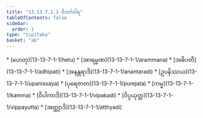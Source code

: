 ```yaml
---
title: "13.13.7.1.1 ဝိဘင်္ဂဝါရ"
tableOfContents: false
sidebar:
  order: 1
type: "tipitaka"
basket: "ab"
---
```



<DynamicBreadcrumb />



<TableOfContents>
* [ဟေတု](13-13-7-1-1/hetu)
* [အာရမ္မဏ](13-13-7-1-1/arammana)
* [အဓိပတိ](13-13-7-1-1/adhipati)
* [အနန္တရာဒိ](13-13-7-1-1/anantaradi)
* [ဥပနိဿယ](13-13-7-1-1/upanissaya)
* [ပုရေဇာတ](13-13-7-1-1/purejata)
* [ကမ္မ](13-13-7-1-1/kamma)
* [ဝိပါကာဒိ](13-13-7-1-1/vipakadi)
* [ဝိပ္ပယုတ္တ](13-13-7-1-1/vippayutta)
* [အတ္ထျာဒိ](13-13-7-1-1/atthyadi)
</TableOfContents>